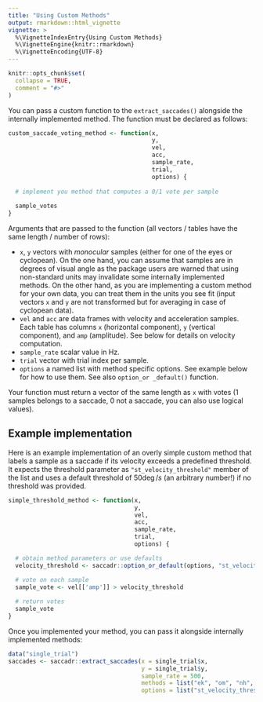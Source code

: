 ```yaml
---
title: "Using Custom Methods"
output: rmarkdown::html_vignette
vignette: >
  %\VignetteIndexEntry{Using Custom Methods}
  %\VignetteEngine{knitr::rmarkdown}
  %\VignetteEncoding{UTF-8}
---
```


```r
knitr::opts_chunk$set(
  collapse = TRUE,
  comment = "#>"
)
```

You can pass a custom function to the `extract_saccades()` alongside the internally implemented method. The function must be declared as follows:
```r
custom_saccade_voting_method <- function(x,
                                         y,
                                         vel,
                                         acc,
                                         sample_rate,
                                         trial,
                                         options) {
                                         
  # implement you method that computes a 0/1 vote per sample
  
  sample_votes
}
```

Arguments that are passed to the function (all vectors / tables have the same length / number of rows):

* `x`, `y` vectors with _monocular_ samples (either for one of the eyes or cyclopean). On the one hand, you can assume that samples are in degrees of visual angle as the package users are warned that using non-standard units may invalidate some internally implemented methods. On the other hand, as you are implementing a custom method for your own data, you can treat them in the units you see fit (input vectors `x` and `y` are not transformed but for averaging in case of cyclopean data).
* `vel` and `acc` are data frames with velocity and acceleration samples. Each table has columns `x` (horizontal component), `y` (vertical component), and `amp` (amplitude). See below for details on velocity computation.
* `sample_rate` scalar value in Hz.
* `trial` vector with trial index per sample.
* `options` a named list with method specific options. See example below for how to use them. See also `option_or
_default()` function.

Your function must return a vector of the same length as `x` with votes ($1$ samples belongs to a saccade, $0$ not a saccade, you can also use logical values).

## Example implementation
Here is an example implementation of an overly simple custom method that labels a sample as a saccade if its velocity exceeds a predefined threshold. It expects the threshold parameter as `"st_velocity_threshold"` member of the list and uses a default threshold of $50 \deg / s$ (an arbitrary number!) if no threshold was provided.

```r
simple_threshold_method <- function(x,
                                    y,
                                    vel,
                                    acc,
                                    sample_rate,
                                    trial,
                                    options) {

  # obtain method parameters or use defaults
  velocity_threshold <- saccadr::option_or_default(options, "st_velocity_threshold", 50)

  # vote on each sample  
  sample_vote <- vel[['amp']] > velocity_threshold
  
  # return votes
  sample_vote
}
```

Once you implemented your method, you can pass it alongside internally implemented methods:
```r
data("single_trial")
saccades <- saccadr::extract_saccades(x = single_trial$x,
                                      y = single_trial$y,
                                      sample_rate = 500,
                                      methods = list("ek", "om", "nh", simple_threshold_method),
                                      options = list("st_velocity_threshold" = 70))
```


